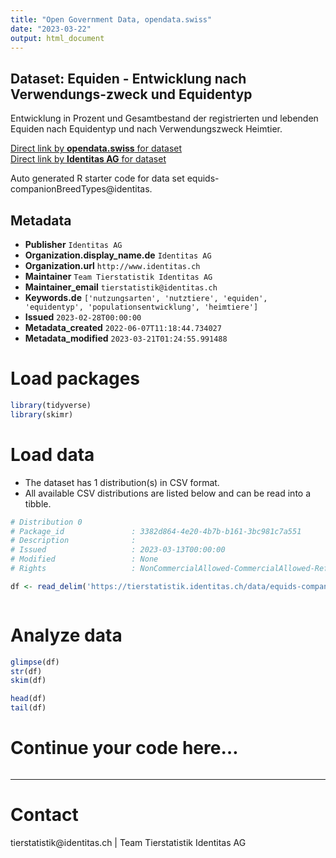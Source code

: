```yaml
---
title: "Open Government Data, opendata.swiss"
date: "2023-03-22"
output: html_document
---
```


## Dataset: Equiden - Entwicklung nach Verwendungs-zweck und Equidentyp

Entwicklung in Prozent und Gesamtbestand der registrierten und lebenden Equiden nach Equidentyp und nach Verwendungszweck Heimtier. 

[Direct link by **opendata.swiss** for dataset](https://opendata.swiss/de/dataset/equiden-entwicklung-nach-verwendungszweck-und-equidentyp)<br>
[Direct link by **Identitas AG** for dataset](https://tierstatistik.identitas.ch/)

Auto generated R starter code for data set equids-companionBreedTypes@identitas.

## Metadata

- **Publisher** `Identitas AG`
- **Organization.display_name.de** `Identitas AG`
- **Organization.url** `http://www.identitas.ch`
- **Maintainer** `Team Tierstatistik Identitas AG`
- **Maintainer_email** `tierstatistik@identitas.ch`
- **Keywords.de** `['nutzungsarten', 'nutztiere', 'equiden', 'equidentyp', 'populationsentwicklung', 'heimtiere']`
- **Issued** `2023-02-28T00:00:00`
- **Metadata_created** `2022-06-07T11:18:44.734027`
- **Metadata_modified** `2023-03-21T01:24:55.991488`


# Load packages

```r

library(tidyverse)
library(skimr)

```

# Load data

-   The dataset has 1 distribution(s) in CSV format.
-   All available CSV distributions are listed below and can be read into a tibble.

```r

# Distribution 0
# Package_id               : 3382d864-4e20-4b7b-b161-3bc981c7a551
# Description              : 
# Issued                   : 2023-03-13T00:00:00
# Modified                 : None
# Rights                   : NonCommercialAllowed-CommercialAllowed-ReferenceRequired

df <- read_delim('https://tierstatistik.identitas.ch/data/equids-companionBreedTypes.csv')



```

# Analyze data

```r

glimpse(df)
str(df)
skim(df)

head(df)
tail(df)

```

# Continue your code here...

```r

```

------------------------------------------------------------------------

# Contact

tierstatistik@identitas.ch | Team Tierstatistik Identitas AG
